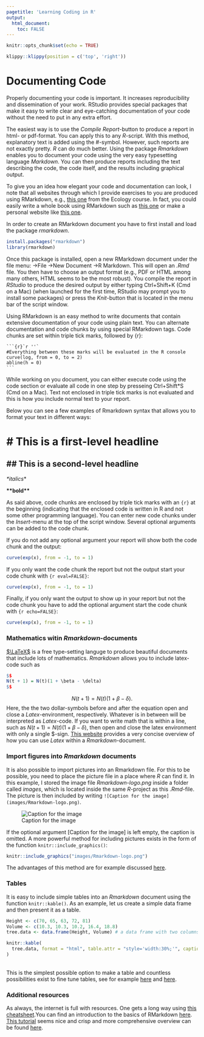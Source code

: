 ```yaml
---
pagetitle: 'Learning Coding in R'
output: 
  html_document:
    toc: FALSE
---
```


```r
knitr::opts_chunk$set(echo = TRUE)
```

```r
klippy::klippy(position = c('top', 'right'))
```

# Documenting Code

Properly documenting your code is important. It increases reproducibility and dissemination of your work. RStudio provides special packages that make it easy to write clear and eye-catching documentation of your code without the need to put in any extra effort.

The easiest way is to use the *Compile Report*-button to produce a report in html- or pdf-format. You can apply this to any *R*-script. With this method, explanatory text is added using the #-symbol. However, such reports are not exactly pretty. *R* can do much better. Using the package *Rmarkdown* enables you to document your code using the very easy typesetting language *Markdown*. You can then produce reports including the text describing the code, the code itself, and the results including graphical output.

To give you an idea how elegant your code and documentation can look, I note that all websites through which I provide exercises to you are produced using RMarkdown, e.g., [this one](https://clausrueffler.github.io/ecology-course/Competition.html) from the Ecology course. In fact, you could easily write a whole book using RMarkdown such as [this one](https://bookdown.org/yihui/rmarkdown-cookbook/) or make a personal website like [this one](https://clausrueffler.github.io/).

In order to create an RMarkdown document you have to first install and load the package *rmarkdown*.

```r
install.packages("rmarkdown")
library(rmarkdown)
```

Once this package is installed, open a new RMarkdown document under the file menu: ->File ->New Document ->R Markdown. This will open an *.Rmd* file. You then have to choose an output format (e.g., PDF or HTML among many others, HTML seems to be the most robust). You compile the report in *RStudio* to produce the desired output by either typing Ctrl+Shift+K (Cmd on a Mac) (when launched for the first time, RStudio may prompt you to install some packages) or press the *Knit*-button that is located in the menu bar of the script window.

Using RMarkdown is an  easy method to write documents that contain extensive documentation of your code using plain text. You can alternate documentation and code chunks by using special RMarkdown tags. Code chunks are set within triple tick marks, followed by {r}:

````
```{r}`r ''`
#Everything between these marks will be evaluated in the R console
curve(log, from = 0, to = 2)
abline(h = 0)
```
````

While working on you document, you can either execute code using the code section or evaluate all code in one step by presseing Ctrl+Shift*S (Cmd on a Mac). Text not enclosed in triple tick marks is not evaluated and this is how you include normal text to your report.

Below you can see a few examples of Rmarkdown syntax that allows you to format your text in different ways:

# \# This is a first-level headline

## \## This is a second-level headline

*\*italics*\*

**\*\*bold\*\***

As said above, code chunks are enclosed by triple tick marks with an ```{r}``` at the beginning (indicating that the enclosed code is written in R and not some other programming language). You can enter new code chunks under the *Insert*-menu at the top of the script window. Several optional arguments can be added to the code chunk. 

If you do not add any optional argument your report will show both the code chunk and the output:

```r
curve(exp(x), from = -1, to = 1)
```

If you only want the code chunk the report but not the output start your code chunk with ```{r eval=FALSE}```:

```r
curve(exp(x), from = -1, to = 1)
```

Finally, if you only want the output to show up in your report but not the code chunk you have to add the optional argument start the code chunk with ```{r echo=FALSE}```:

```r
curve(exp(x), from = -1, to = 1)
```

### Mathematics witin *Rmarkdown*-documents

[$\LaTeX$](https://www.latex-project.org/) is a free type-setting languge to produce beautiful documents that include lots of mathematics. *Rmarkdown* allows you to include latex-code such as

```r
$$
N(t + 1) = N(t)(1 + \beta - \delta)
$$
```

$$
N(t + 1) = N(t)(1 + \beta - \delta).
$$
Here, the the two dollar-symbols before and after the equation open and close a *Latex*-environment, respectively. Whatever is in between will be interpreted as *Latex*-code. If you want to write math that is within a line, such as $N(t + 1) = N(t)(1 + \beta - \delta)$, then open and close the latex environment with only a single $-sign. [This website](https://rpruim.github.io/s341/S19/from-class/MathinRmd.html) provides a very concise overview of how you can use *Latex* within a *Rmarkdown*-document.

### Import figures into *Rmarkdown* documents

It is also possible to import pictures into an Rmarkdown file. For this to be possible, you need to place the picture file in a place where *R* can find it. In this example, I stored the image file *Rmarkdown-logo.png* inside a folder called *images*, which is located inside the same *R*-project as this *.Rmd*-file. The picture is then included by writing
```![Caption for the image](images/Rmarkdown-logo.png)```.

![Caption for the image](images/Rmarkdown-logo.png)

If the optional argument [Caption for the image] is left empty, the caption is omitted. A more powerful method for including pictures exists in the form of the function ```knitr::include_graphics()```:

```r
knitr::include_graphics("images/Rmarkdown-logo.png")
```

The advantages of this method are for example discussed [here](https://bookdown.org/yihui/bookdown/figures.html).

### Tables

It is easy to include simple tables into an *Rmarkdown* document using the function ```knitr::kable()```. As an example, let us create a simple data frame and then present it as a table.

```r
Height <- c(70, 65, 63, 72, 81)
Volume <- c(10.3, 10.3, 10.2, 16.4, 18.8)
tree.data <- data.frame(Height, Volume) # a data frame with two columns and five rows

knitr::kable(
  tree.data, format = "html", table.attr = "style='width:30%;'", caption = 'Table caption'
)
```

\
This is the simplest possible option to make a table and countless possibilities exist to fine tune tables, see for example [here](https://bookdown.org/yihui/rmarkdown-cookbook/kable.html) and [here](https://cran.r-project.org/web/packages/kableExtra/vignettes/awesome_table_in_html.html).

### Additional resources

As always, the internet is full with resources. One gets a long way using [this cheatsheet](https://www.rstudio.com/wp-content/uploads/2015/02/rmarkdown-cheatsheet.pdf).You can find an introduction to the basics of RMarkdown [here](https://rmarkdown.rstudio.com/lesson-1.html). [This tutorial](https://m-clark.github.io/Introduction-to-Rmarkdown/) seems nice and crisp and more comprehensive overview can be found [here](https://bookdown.org/yihui/rmarkdown/).

